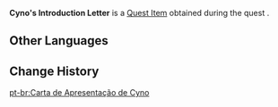 {{Item Infobox
|id           = 120113
|image        = Item Cyno's Introduction Letter.png
|type         = Quest Items
|description  = A recommendation that Cyno wrote for you. It represents the trust the General Mahamatra places in you.
|source1      = [[Chain of Interests]]
}}
'''Cyno's Introduction Letter''' is a [[Quest Item]] obtained during the quest {{Quest|Chain of Interests}}.

==Other Languages==
{{Other Languages
|default_hidden = 1
|en      = Cyno's Introduction Letter
|zhs     = 赛诺的介绍信
|zhs_rm  = Sàinuò de Jièshào-xìn
|zht     = 賽諾的介紹信
|zht_rm  = Sàinuò de Jièshào-xìn
|ja      = セノの紹介状
|ja_rm   = Seno no Shoukaijou
|ko      = 사이노의 소개장
|ko_rm   = Saino-ui Sogaejang
|es      = Carta de presentación de Cyno
|fr      = Lettre d'introduction de Cyno
|ru      = Рекомендательное письмо от Сайно
|th      = จดหมายแนะนำของ Cyno
|th_rm   = 
|vi      = Thư Giới Thiệu Của Cyno
|de      = Cynos Vorstellungsschreiben
|id      = Surat Pengantar Cyno
|pt      = Carta de Apresentação de Cyno
|tr      = Cyno'nun Referans Mektubu
|it      = Lettera di presentazione di Cyno
}}

==Change History==
{{Change History|3.1}}

[[pt-br:Carta de Apresentação de Cyno]]